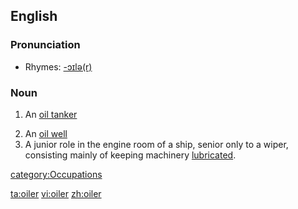 ==English==

===Pronunciation===
*Rhymes: [[Rhymes:English:-ɔɪlə(r)|-ɔɪlə(r)]]

===Noun===
{{en-noun}}

# {{nautical}} An [[oil tanker]]
# An [[oil well]]
# A junior role in the engine room of a ship, senior only to a wiper, consisting mainly of keeping machinery [[lubricate]]d.

[[category:Occupations]]

[[ta:oiler]]
[[vi:oiler]]
[[zh:oiler]]